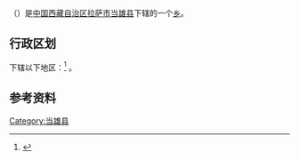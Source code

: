 {{中国乡级行政区|54/01/22/200/000}}
'''{{PAGENAMEBASE}}'''（{{bo|z=རྒྱས་དར།།|w=rgyas dar}}）是[[中华人民共和国|中国]][[西藏自治区|西藏自治区]][[拉萨市|拉萨市]][[当雄县|当雄县]]下辖的一个[[乡级行政区|乡]]。

== 行政区划 ==
{{PAGENAMEBASE}}下辖以下地区：<ref>{{PRC admin/ref sgc|54/01/22/200/000}}</ref>
{{PRC admin/children|54/01/22/200/000}}。

== 参考资料 ==
{{reflist}}

{{西藏小作品}}
{{当雄县行政区划}}

[[Category:当雄县|Category:当雄县]]